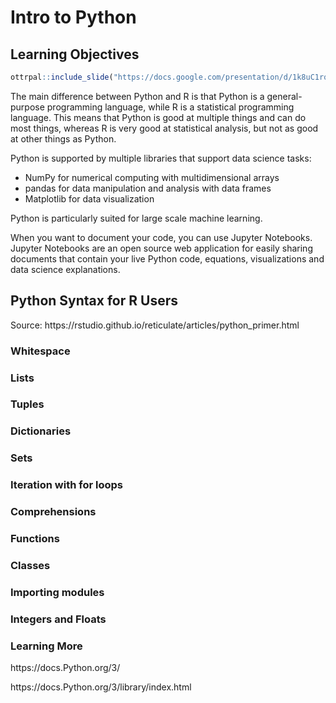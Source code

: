 
# Intro to Python


## Learning Objectives

```r
ottrpal::include_slide("https://docs.google.com/presentation/d/1k8uC1rqnGTSbKjBsWvKYgiUUxO1q_VhJCwZQHJNWozA/edit#slide=id.g29054a882fd_0_52")
```

The main difference between Python and R is that Python is a general-purpose programming language, while R is a statistical programming language. This means that Python is good at multiple things and can do most things, whereas R is very good at statistical analysis, but not as good at other things as Python.

Python is supported by multiple libraries that support data science tasks:

- NumPy for numerical computing with multidimensional arrays
- pandas for data manipulation and analysis with data frames
- Matplotlib for data visualization

Python is particularly suited for large scale machine learning.

When you want to document your code, you can use Jupyter Notebooks. Jupyter Notebooks are an open source web application for easily sharing documents that contain your live Python code, equations, visualizations and data science explanations. 



## Python Syntax for R Users

Source: https://rstudio.github.io/reticulate/articles/python_primer.html

### Whitespace


### Lists


### Tuples


### Dictionaries


### Sets 

### Iteration with for loops

### Comprehensions

### Functions

### Classes


### Importing modules

### Integers and Floats


### Learning More

https://docs.Python.org/3/

https://docs.Python.org/3/library/index.html


